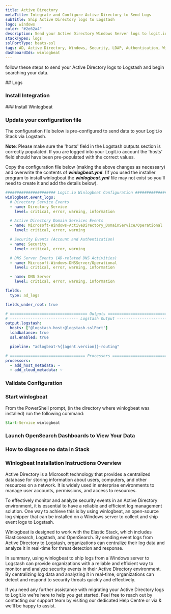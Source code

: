```yaml
---
title: Active Directory
metaTitle: Integrate and Configure Active Directory to Send Logs
subTitle: Ship Active Directory logs to Logstash
logo: windows
color: "#2e62a4"
description: Send your Active Directory Windows Server logs to logit.io via logstash using the instructions below and begin searching your data. 
stackTypes: logs
sslPortType: beats-ssl
tags: AD, Active Directory, Windows, Security, LDAP, Authentication, Winlogbeat
dashboardIds: winlogbeat
---
```


follow these steps to send your Active Directory logs to Logstash and begin searching your data.

<Steps>
  ## Logs
  
  ### Install Integration
  <InstallIntegration/>
  ### Install Winlogbeat

 <InstallWindowsBeat
    beatname = "winlogbeat"
    version = "9.0.2"
  />

  ### Update your configuration file

  The configuration file below is pre-configured to send data to your Logit.io Stack via Logstash.

  __Note__: Please make sure the 'hosts' field in the Logstash outputs section is correctly populated. If you are logged into your Logit.io account the 'hosts' field should 
  have been pre-populated with the correct values.

  Copy the configuration file below (making the above changes as necessary) and overwrite the contents of ___winlogbeat.yml___. 
  (If you used the installer program to install winlogbeat the ___winlogbeat.yml___ file may not exist so you'll need to create it and add the details below).

  ```yaml copy
  ###################### Logit.io Winlogbeat Configuration ########################
  winlogbeat.event_logs:
    # Directory Service Events
    - name: Directory Service
      level: critical, error, warning, information

    # Active Directory Domain Services Events
    - name: Microsoft-Windows-ActiveDirectory_DomainService/Operational
      level: critical, error, warning

    # Security Events (Account and Authentication)
    - name: Security
      level: critical, error, warning

    # DNS Server Events (AD-related DNS Activities)
    - name: Microsoft-Windows-DNSServer/Operational
      level: critical, error, warning, information

    - name: DNS Server
      level: critical, error, warning, information

  fields:
    type: ad_logs

  fields_under_root: true  

  # ================================== Outputs ===================================
  # ------------------------------ Logstash Output -------------------------------
  output.logstash:
    hosts: ["@logstash.host:@logstash.sslPort"]
    loadbalance: true
    ssl.enabled: true

    pipeline: "adlogbeat-%{[agent.version]}-routing"

  # ================================= Processors =================================
  processors:
    - add_host_metadata: ~
    - add_cloud_metadata: ~
  ```

  ### Validate Configuration

  <ValidateWinlogBeat beatname="winlogbeat" />

  ### Start winlogbeat

  From the PowerShell prompt, (in the directory where winlogbeat was installed) run the following command:

  ```cmd copy
  Start-Service winlogbeat
  ```

  ### Launch OpenSearch Dashboards to View Your Data

  <LaunchVisualizer type="logs" />

  ### How to diagnose no data in Stack

  <DiagnoseNoData />

</Steps>

### Winlogbeat Installation Instructions Overview

Active Directory is a Microsoft technology that provides a centralized database for storing information about users, 
computers, and other resources on a network. It is widely used in enterprise environments to manage user accounts, 
permissions, and access to resources.

To effectively monitor and analyze security events in an Active Directory environment, it is essential to have a reliable 
and efficient log management solution. One way to achieve this is by using winlogbeat, an open-source log shipper that can 
be installed on a Windows server to collect and ship event logs to Logstash.

Winlogbeat is designed to work with the Elastic Stack, which includes Elasticsearch, Logstash, and OpenSearch. By sending 
event logs from Active Directory to Logstash, organizations can centralize their log data and analyze it in real-time for 
threat detection and response.

In summary, using winlogbeat to ship logs from a Windows server to Logstash can provide organizations with a reliable and 
efficient way to monitor and analyze security events in their Active Directory environment. By centralizing log data and 
analyzing it in real-time, organizations can detect and respond to security threats quickly and effectively.
      
If you need any further assistance with migrating your Active Directory logs to Logit.io we're here to help you 
get started. Feel free to reach out by contacting our support team by visiting our dedicated Help Centre or via 
<IntercomButton text="live chat" /> & we'll be happy to assist.